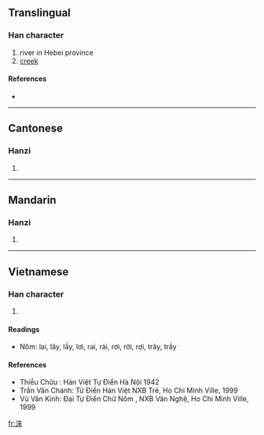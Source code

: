 {{also|淶}}
==Translingual==

===Han character===
{{Han char|rn=85|rad=水|as=07|sn=10|four=|canj=水木廿 (EDT)}}

# river in Hebei province
# [[creek]]

====References====
* {{Han ref|kx=0627.311|hdz=31620.100|uh=6D9E|ud=28062}}

----

==Cantonese==

===Hanzi===
{{yue-hanzi|jyut=|y=loi4}}

# {{defn|Cantonese}}

----

==Mandarin==

===Hanzi===
{{cmn-hanzi|tra=淶|pin=[[guō]] ([[guo1]]), [[lái]] ([[lai2]])|wg=kuo<sup>1</sup>, lai<sup>2</sup>}}

# {{defn|Mandarin}}

----

==Vietnamese==

===Han character===
{{vi-hantu|lai}}

# {{defn|Vietnamese}}

====Readings====
* Nôm: lai, lây, lầy, lơi, rai, rài, rơi, rời, rợi, trây, trầy

====References====
* Thiều Chửu : Hán Việt Tự Điển  Hà Nội 1942
* Trần Văn Chánh: Từ Điển Hán Việt NXB Trẻ, Ho Chi Minh Ville, 1999
* Vũ Văn Kính: Đại Tự Điển Chữ Nôm , NXB Văn Nghệ, Ho Chi Minh Ville, 1999

[[fr:涞]]